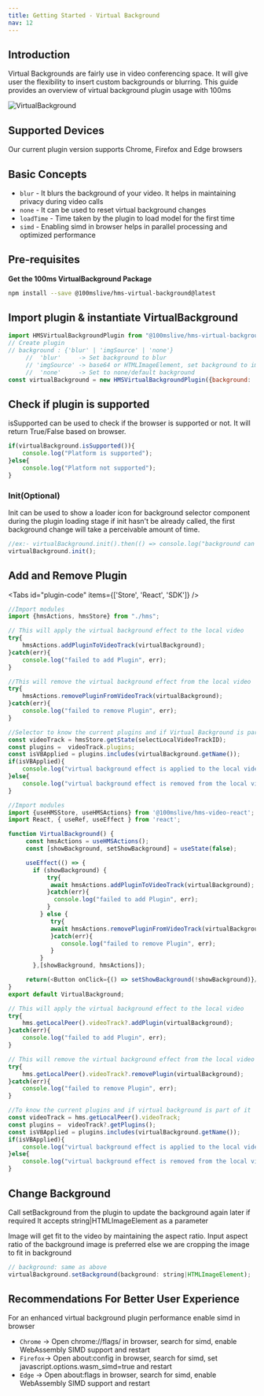 ```yaml
---
title: Getting Started - Virtual Background
nav: 12
---
```


## Introduction

Virtual Backgrounds are fairly use in video conferencing space. It will give user the flexibility to
insert custom backgrounds or blurring.
This guide provides an overview of virtual background plugin usage with 100ms


<Image width={640} height={480} alt="VirtualBackground" src="/docs/v2/sample2-vb.png" />

## Supported Devices

Our current plugin version supports Chrome, Firefox and Edge browsers

## Basic Concepts

-   `blur` - It blurs the background of your video. It helps in maintaining privacy during video calls
-   `none` - It can be used to reset virtual background changes
-   `loadTime` - Time taken by the plugin to load model for the first time
-   `simd` - Enabling simd in browser helps in parallel processing and optimized performance

## Pre-requisites

**Get the 100ms VirtualBackground Package**

```bash
npm install --save @100mslive/hms-virtual-background@latest
```

## Import plugin & instantiate VirtualBackground

```jsx
import HMSVirtualBackgroundPlugin from "@100mslive/hms-virtual-background";
// Create plugin
// background : {'blur' | 'imgSource' | 'none'}
     //  'blur'     -> Set background to blur
     // 'imgSource' -> base64 or HTMLImageElement, set background to imgSource
     //  'none'     -> Set to none/default background
const virtualBackground = new HMSVirtualBackgroundPlugin({background: 'blur'|'none'|imgSource});
```

## Check if plugin is supported

isSupported can be used to check if the browser is supported or not.
It will return True/False based on browser.

```jsx
if(virtualBackground.isSupported()){
    console.log("Platform is supported");
}else{
    console.log("Platform not supported");
}
```

### Init(Optional)

Init can be used to show a loader icon for background selector component during the plugin loading stage
if init hasn't be already called, the first background change will take a perceivable amount of time.

```jsx
//ex:- virtualBackground.init().then(() => console.log("background can be changed now"))
virtualBackground.init();
```

## Add and Remove Plugin

<Tabs id="plugin-code" items={['Store', 'React', 'SDK']} />

<Tab id='plugin-code-0'>

```javascript
//Import modules
import {hmsActions, hmsStore} from "./hms";
```

```javascript
// This will apply the virtual background effect to the local video
try{
    hmsActions.addPluginToVideoTrack(virtualBackground);
}catch(err){
    console.log("failed to add Plugin", err);
}
```

```javascript
//This will remove the virtual background effect from the local video
try{
    hmsActions.removePluginFromVideoTrack(virtualBackground);
}catch(err){
    console.log("failed to remove Plugin", err);
}
```

```javascript
//Selector to know the current plugins and if Virtual Background is part of it
const videoTrack = hmsStore.getState(selectLocalVideoTrackID);
const plugins =  videoTrack.plugins;
const isVBApplied = plugins.includes(virtualBackground.getName());
if(isVBApplied){
    console.log("virtual background effect is applied to the local video");
}else{
    console.log("virtual background effect is removed from the local video");
}
```
</Tab>

<Tab id='plugin-code-1'>

```javascript
//Import modules
import {useHMSStore, useHMSActions} from '@100mslive/hms-video-react';
import React, { useRef, useEffect } from 'react';
```

```javascript
function VirtualBackground() {
     const hmsActions = useHMSActions();
     const [showBackground, setShowBackground] = useState(false);

     useEffect(() => {
       if (showBackground) {
           try{
            await hmsActions.addPluginToVideoTrack(virtualBackground);
           }catch(err){
             console.log("failed to add Plugin", err);
           }
         } else {
            try{
            await hmsActions.removePluginFromVideoTrack(virtualBackground);
            }catch(err){
               console.log("failed to remove Plugin", err);
            }
         }
       },[showBackground, hmsActions]);

     return(<Button onClick={() => setShowBackground(!showBackground)}/>)
}
export default VirtualBackground;
```
</Tab>

<Tab id='plugin-code-2'>

```javascript
// This will apply the virtual background effect to the local video
try{
    hms.getLocalPeer().videoTrack?.addPlugin(virtualBackground);
}catch(err){
    console.log("failed to add Plugin", err);
}
```

```javascript
// This will remove the virtual background effect from the local video
try{
    hms.getLocalPeer().videoTrack?.removePlugin(virtualBackground);
}catch(err){
    console.log("failed to remove Plugin", err);
}
```

```javascript
//To know the current plugins and if virtual background is part of it
const videoTrack = hms.getLocalPeer().videoTrack;
const plugins =  videoTrack?.getPlugins();
const isVBApplied = plugins.includes(virtualBackground.getName());
if(isVBApplied){
    console.log("virtual background effect is applied to the local video");
}else{
    console.log("virtual background effect is removed from the local video");
}
```
</Tab>

## Change Background

Call setBackground from the plugin to update the background again later if required
It accepts string|HTMLImageElement as a parameter

Image will get fit to the video by maintaining the aspect ratio.
Input aspect ratio of the background image is preferred else we are cropping the image to fit in background

```jsx
// background: same as above
virtualBackground.setBackground(background: string|HTMLImageElement);
```

## Recommendations For Better User Experience

For an enhanced virtual background plugin performance enable simd in browser

-  `Chrome` -> Open chrome://flags/ in browser, search for simd, enable WebAssembly SIMD support and restart
-  `Firefox`-> Open about:config in browser, search for simd, set javascript.options.wasm_simd=true and restart
-  `Edge` -> Open about:flags in browser, search for simd, enable WebAssembly SIMD support and restart